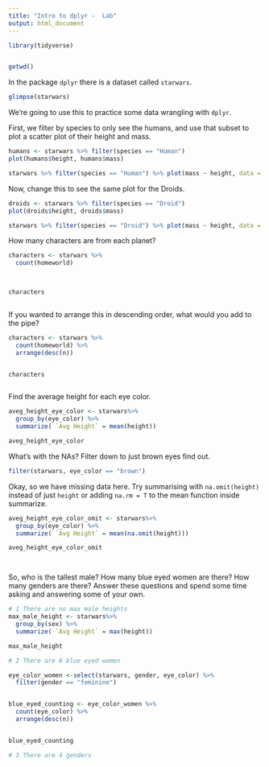 ---
title: "Intro to dplyr -  Lab"
output: html_document
---
```{r}
library(tidyverse)


getwd()

```

In the package `dplyr` there is a dataset called `starwars`. 

```{r}
glimpse(starwars)
```


We're going to use this to practice some data wrangling with `dplyr`. 

First, we filter by species to only see the humans, and use that subset to plot a scatter plot of their height and mass.  

```{r}
humans <- starwars %>% filter(species == "Human")
plot(humans$height, humans$mass)

starwars %>% filter(species == "Human") %>% plot(mass ~ height, data = .)

```

Now, change this to see the same plot for the Droids. 

```{r}
droids <- starwars %>% filter(species == "Droid")
plot(droids$height, droids$mass)

starwars %>% filter(species == "Droid") %>% plot(mass ~ height, data = .)

```


How many characters are from each planet?

```{r}
characters <- starwars %>% 
  count(homeworld)
  


characters



```

If you wanted to arrange this in descending order, what would you add to the pipe? 

```{r}
characters <- starwars %>% 
  count(homeworld) %>% 
  arrange(desc(n))


characters



```

Find the average height for each eye color.

```{r}

aveg_height_eye_color <- starwars%>% 
  group_by(eye_color) %>% 
  summarize( `Avg Height` = mean(height))

aveg_height_eye_color

```

What's with the NAs? Filter down to just brown eyes find out. 


```{r}
filter(starwars, eye_color == "brown")

```

Okay, so we have missing data here. Try summarising with `na.omit(height)` instead of just `height` or adding `na.rm = T` to the mean function inside summarize. 


```{r}
aveg_height_eye_color_omit <- starwars%>% 
  group_by(eye_color) %>% 
  summarize( `Avg Height` = mean(na.omit(height)))

aveg_height_eye_color_omit




```

So, who is the tallest male? How many blue eyed women are there? How many genders are there? Answer these questions and spend some time asking and answering some of your own. 


```{r}

# 1 There are no max male heights
max_male_height <- starwars%>% 
  group_by(sex) %>% 
  summarize( `Avg Height` = max(height))

max_male_height

# 2 There are 6 blue eyed women

eye_color_women <-select(starwars, gender, eye_color) %>% 
  filter(gender == "feminine") 


blue_eyed_counting <- eye_color_women %>% 
  count(eye_color) %>% 
  arrange(desc(n))


blue_eyed_counting

# 3 There are 4 genders


```


